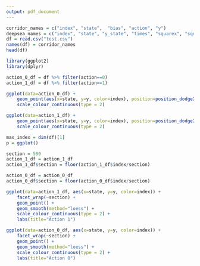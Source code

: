 ```yaml
---
output: pdf_document
---
```


```r
corridor_names = c("index", "state",  "bias", "action", "y")
deepsea_names = c("index", "state", "y_state", "times", "squarex", "squarey", "bias", "action", "y")
df = read.csv("test.csv")
names(df) = corridor_names
head(df)
```

```r
library(ggplot2)
library(dplyr)

action_0_df = df %>% filter(action==0) 
action_1_df = df %>% filter(action==1)

ggplot(data=action_0_df) + 
    geom_point(aes(x=state, y=y, color=index), position=position_dodge2(width = 0.5)) + 
    scale_colour_continuous(type = 2)

ggplot(data=action_1_df) + 
    geom_point(aes(x=state, y=y, color=index), position=position_dodge2(width = 0.5)) + 
    scale_colour_continuous(type = 2)

```

```r
max_index = dim(df)[1]
p = ggplot()

section = 500
action_1_df = action_1_df
action_1_df$section = floor(action_1_df$index/section)

action_0_df = action_0_df
action_0_df$section = floor(action_0_df$index/section)

ggplot(data=action_1_df, aes(x=state, y=y, color=index)) + 
    facet_wrap(~section) + 
    geom_point() + 
    geom_smooth(method="loess") + 
    scale_colour_continuous(type = 2) +
    labs(title="Action 1")

ggplot(data=action_0_df, aes(x=state, y=y, color=index)) + 
    facet_wrap(~section) + 
    geom_point() + 
    geom_smooth(method="loess") + 
    scale_colour_continuous(type = 2) +
    labs(title="Action 0")

```